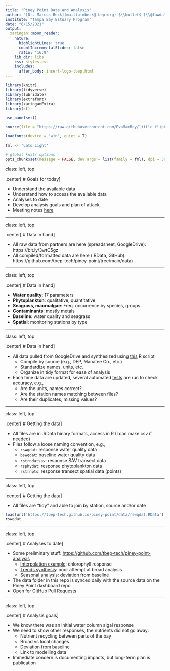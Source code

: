 ```yaml
---
title: "Piney Point Data and Analysis"
author: "[Dr. Marcus Beck](mailto:mbeck@tbep.org) $\\bullet$ [\\@fawda123](https://twitter.com/fawda123)	$\\bullet$ [#TampaBayOpensci](https://twitter.com/hashtag/TampaBayOpenSci?src=hashtag_click)"
institute: "Tampa Bay Estuary Program"
date: "6/15/2021"
output:
  xaringan::moon_reader:
    nature:
      highlightLines: true
      countIncrementalSlides: false
      ratio: '16:9'
    lib_dir: libs
    css: styles.css
    includes: 
      after_body: insert-logo-tbep.html
---
```


```r
library(knitr)
library(tidyverse)
library(lubridate)
library(extrafont)
library(xaringanExtra)
library(sf)

use_panelset()

source(file = "https://raw.githubusercontent.com/EvaMaeRey/little_flipbooks_library/master/xaringan_reveal_parenthetical.R")

loadfonts(device = 'win', quiet = T)

fml <- 'Lato Light'

# global knitr options
opts_chunk$set(message = FALSE, dev.args = list(family = fml), dpi = 300, dev = 'png', echo = F, warning = F, fig.align = 'center', out.width = '100%')
```

class: left, top

.center[
# Goals for today
]

* Understand the available data
* Understand how to access the available data
* Analyses to date
* Develop analysis goals and plan of attack
* Meeting notes [here](https://docs.google.com/document/d/1gWFnNe5kPj5rLmgmrLbVlt2UsxfE4pX1v6Gfdh8HbZc/edit)

---

class: left, top

.center[
# Data in hand
]

* All raw data from partners are here (spreadsheet, GoogleDrive): https://bit.ly/3wtC5gz
* All compiled/formatted data are here (.RData, GitHub): https://github.com/tbep-tech/piney-point/tree/main/data)

---

class: left, top

.center[
# Data in hand
]

* __Water quality__: 17 parameters
* __Phytoplankton__: qualitative, quantitative
* __Seagrass, macroalgae__: Freq. occurrence by species, groups
* __Contaminants__: mostly metals
* __Baseline__: water quality and seagrass
* __Spatial__: monitoring stations by type 

---

class: left, top

.center[
# Data in hand
]

* All data pulled from GoogleDrive and synthesized using [this](https://github.com/tbep-tech/piney-point/blob/main/R/dat_proc.R) R script 
     * Compile by source (e.g., DEP, Manatee Co., etc.)
     * Standardize names, units, etc.
     * Organize in tidy format for ease of analysis
* Each time data are updated, several automated [tests](https://github.com/tbep-tech/piney-point/tree/main/tests/testthat) are run to check accuracy, e.g., 
     * Are the units, names correct?
     * Are the station names matching between files?
     * Are their duplicates, missing values?

---

class: left, top

.center[
# Getting the data
]

* All files are in .RData binary formats, access in R (I can make csv if needed)
* Files follow a loose naming convention, e.g.,
   * `rswqdat`: response water quality data
   * `bswqdat`: baseline water quality data
   * `rstrndatsav`: response SAV transect data
   * `rsphydat`: response phytoplankton data
   * `rstrnpts`: response transect spatial data (points)
   
---

class: left, top

.center[
# Getting the data
]

* All files are "tidy" and able to join by station, source and/or date

```r
load(url('https://tbep-tech.github.io/piney-point/data/rswqdat.RData'))
rswqdat
```

---

class: left, top

.center[
# Analyses to date
]

* Some preliminary stuff: [https://github.com/tbep-tech/piney-point-analysis](https://github.com/tbep-tech/piney-point-analysis)
     * [Interpolation example](https://tbep-tech.github.io/piney-point-analysis/chlinterp): chlorophyll response
     * [Trends synthesis](https://tbep-tech.github.io/piney-point-analysis/trends): poor attempt at broad analysis
     * [Seasonal analysis](https://tbep-tech.github.io/piney-point-analysis/seasonal): deviation from baseline
* The data folder in this repo is synced daily with the source data on the Piney Point dashboard repo
* Open for GitHub Pull Requests

---

class: left, top

.center[
# Analysis goals
]

* We know there was an initial water column algal response
* We need to show other responses, the nutrients did not go away: 
     * Nutrient recycling between parts of the bay
     * Broad vs local changes
     * Deviation from baseline
     * Link to modelling data
* Immediate concern is documenting impacts, but long-term plan is publication
